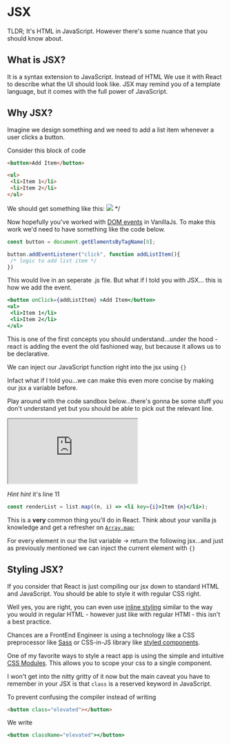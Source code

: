 
# JSX

TLDR; It's HTML in JavaScript. However there's some nuance that you should know about.

## What is JSX?

It is a syntax extension to JavaScript. Instead of HTML We use it with React to describe what the UI should look like. JSX may remind you of a template language, but it comes with the full power of JavaScript.


## Why JSX?

Imagine we design something and we need to add a list item whenever a user clicks a button.

Consider this block of code
```html
<button>Add Item</button>

<ul>
 <li>Item 1</li>
 <li>Item 2</li>
</ul>
```
We should get something like this:
 <Image src="/jsx/simple-html.png" width={500} height={200}/> */


Now hopefully you've worked with [DOM events](https://developer.mozilla.org/en-US/docs/Learn/JavaScript/Building_blocks/Events) in VanillaJs. To make this work we'd need to have something like the code below.

```js
const button = document.getElementsByTagName[0];

button.addEventListener("click", function addListItem(){
 /* logic to add list item */
})
```
This would live in an seperate .js file. But what if I told you with JSX... this is how we add the event.

```jsx
<button onClick={addListItem} >Add Item</button>
<ul>
 <li>Item 1</li>
 <li>Item 2</li>
</ul>
```

This is one of the first concepts you should understand...under the hood - react is adding the event the old fashioned way, but because it allows us to be declarative. 

We can inject our JavaScript function right into the jsx using ``{}``


Infact what if I told you...we can make this even more concise by making our jsx a variable before. 

Play around with the code sandbox below...there's gonna be some stuff you don't understand yet but you should be able to pick out the relevant line.

<iframe src="https://codesandbox.io/embed/happy-oskar-rjhx8j?fontsize=14&hidenavigation=1&theme=dark"
     style={{width:'100%', height:'500px', border:0, borderRadius: '4px', overflow:'hidden'}}
 
     title="happy-oskar-rjhx8j"
     allow="accelerometer; ambient-light-sensor; camera; encrypted-media; geolocation; gyroscope; hid; microphone; midi; payment; usb; vr; xr-spatial-tracking"
     sandbox="allow-forms allow-modals allow-popups allow-presentation allow-same-origin allow-scripts"
   ></iframe>
 
*Hint hint* it's line 11   
```jsx 
const renderList = list.map((n, i) => <li key={i}>Item {n}</li>);
```

This is a **very** common thing you'll do in React. Think about your vanilla js knowledge and get a refresher on [`Array.map`](https://developer.mozilla.org/en-US/docs/Web/JavaScript/Reference/Global_Objects/Array/map);

For every element in our the list variable -> return the following jsx...and just as previously mentioned we can inject the current element with `{}`




## Styling JSX?

If you consider that React is just compiling our jsx down to standard HTML and JavaScript. You should be able to style it with regular CSS right. 

Well yes, you are right, you can even use [inline styling](https://reactjs.org/docs/dom-elements.html#style) similar to the way you would in regular HTML - however just like with regular HTMl - this isn't a best practice.

Chances are a FrontEnd Engineer is using a technology like a CSS preprocessor like [Sass](https://sass-lang.com/) or CSS-in-JS library like [styled components](https://styled-components.com/).


One of my favorite ways to style a react app is using the simple and intuitive [CSS Modules](https://css-tricks.com/css-modules-part-1-need/). This allows you to scope your css to a single component. 

I won't get into the nitty gritty of it now but the main caveat you have to remember in your JSX is that `class` is a reserved keyword in JavaScript.

To prevent confusing the compiler instead of writing 
```html
<button class="elevated"></button>
```

We write 
```jsx
<button className="elevated"></button>
```